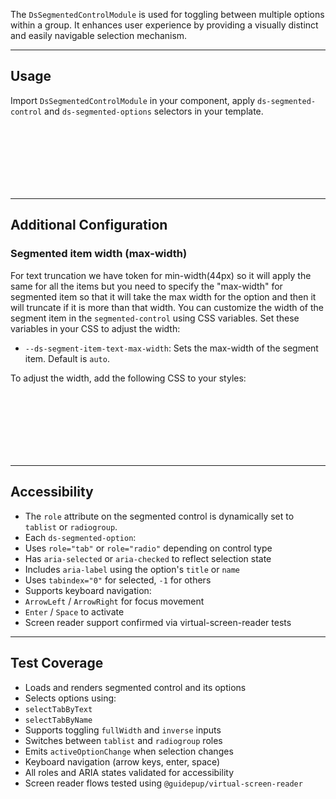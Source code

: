 

The `DsSegmentedControlModule` is used for toggling between multiple options within a group. It enhances user experience by providing a visually distinct and easily navigable selection mechanism.

<Canvas of={SegmentedControlStories.Default} />

---

## Usage

Import `DsSegmentedControlModule` in your component, apply `ds-segmented-control` and `ds-segmented-options` selectors in your template.

```ts
import { DsSegmentedControlModule } from '@frontend/ui/segmented-control'; // 👈 add to file imports

@Component({
  imports: [DsSegmentedControlModule], // 👈 add to component imports
  template: `...`,
})
export class AppComponent {}
```

---

## Additional Configuration

### Segmented item width (max-width)

For text truncation we have token for min-width(44px) so it will apply the same for all the items but you need to specify the "max-width" for segmented item so that it will take the max width for the option and then it will truncate if it is more than that width.
You can customize the width of the segment item in the `segmented-control` using CSS variables. Set these variables in your CSS to adjust the width:

- `--ds-segment-item-text-max-width`: Sets the max-width of the segment item. Default is `auto`.

To adjust the width, add the following CSS to your styles:

```html
<ds-segmented-control class="ds-segmented-control component-class-name">
  <ds-segment-item>...</ds-segment-item>
</ds-segmented-control>
```

```css
.component-class-name {
  --ds-segment-item-text-max-width: 100px;
}
```

---

## Accessibility

- The `role` attribute on the segmented control is dynamically set to `tablist` or `radiogroup`.
- Each `ds-segmented-option`:
- Uses `role="tab"` or `role="radio"` depending on control type
- Has `aria-selected` or `aria-checked` to reflect selection state
- Includes `aria-label` using the option's `title` or `name`
- Uses `tabindex="0"` for selected, `-1` for others
- Supports keyboard navigation:
- `ArrowLeft` / `ArrowRight` for focus movement
- `Enter` / `Space` to activate
- Screen reader support confirmed via virtual-screen-reader tests

---

## Test Coverage

- Loads and renders segmented control and its options
- Selects options using:
- `selectTabByText`
- `selectTabByName`
- Supports toggling `fullWidth` and `inverse` inputs
- Switches between `tablist` and `radiogroup` roles
- Emits `activeOptionChange` when selection changes
- Keyboard navigation (arrow keys, enter, space)
- All roles and ARIA states validated for accessibility
- Screen reader flows tested using `@guidepup/virtual-screen-reader`
